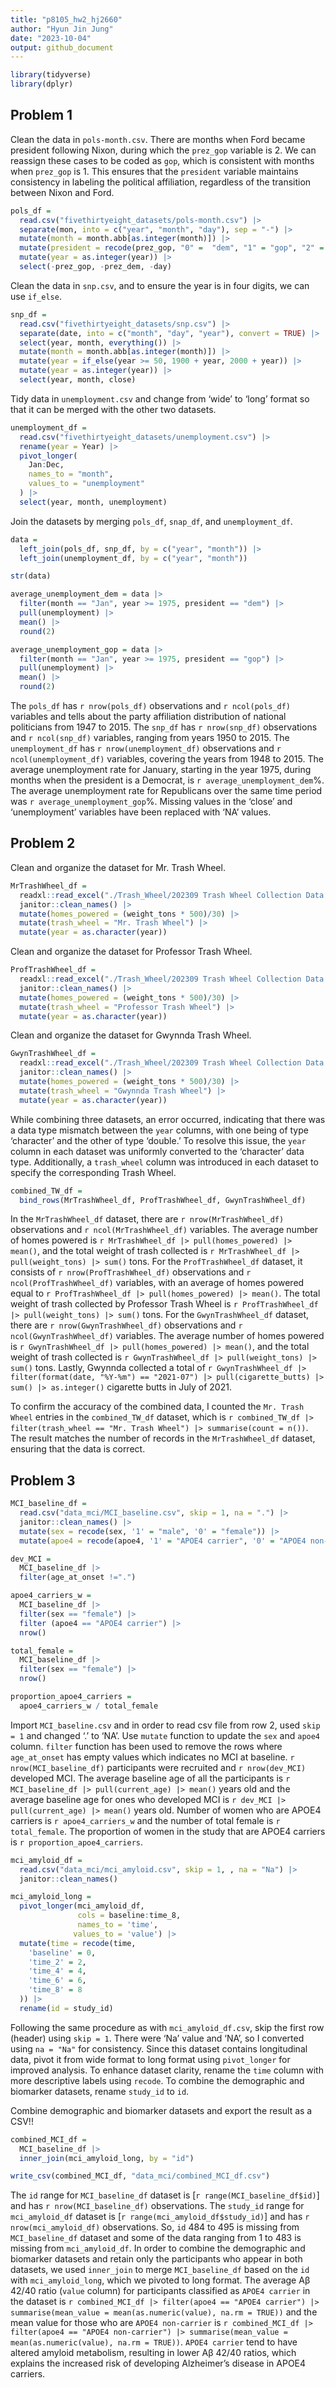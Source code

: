 ```yaml
---
title: "p8105_hw2_hj2660"
author: "Hyun Jin Jung"
date: "2023-10-04"
output: github_document
---
```


```r
library(tidyverse)
library(dplyr)
```

## Problem 1

Clean the data in `pols-month.csv`. There are months when Ford became president following Nixon, during which the `prez_gop` variable is 2. We can reassign these cases to be coded as `gop`, which is consistent with months when `prez_gop` is 1. This ensures that the `president` variable maintains consistency in labeling the political affiliation, regardless of the transition between Nixon and Ford.

```r
pols_df = 
  read.csv("fivethirtyeight_datasets/pols-month.csv") |>
  separate(mon, into = c("year", "month", "day"), sep = "-") |>
  mutate(month = month.abb[as.integer(month)]) |>
  mutate(president = recode(prez_gop, "0" =  "dem", "1" = "gop", "2" = "gop")) |>
  mutate(year = as.integer(year)) |>
  select(-prez_gop, -prez_dem, -day)
```

Clean the data in `snp.csv`, and to ensure the year is in four digits, we can use `if_else`.

```r
snp_df = 
  read.csv("fivethirtyeight_datasets/snp.csv") |>
  separate(date, into = c("month", "day", "year"), convert = TRUE) |>
  select(year, month, everything()) |>
  mutate(month = month.abb[as.integer(month)]) |>
  mutate(year = if_else(year >= 50, 1900 + year, 2000 + year)) |>
  mutate(year = as.integer(year)) |>
  select(year, month, close)
```

Tidy data in `unemployment.csv` and change from 'wide' to 'long' format so that it can be merged with the other two datasets.

```r
unemployment_df = 
  read.csv("fivethirtyeight_datasets/unemployment.csv") |>
  rename(year = Year) |>
  pivot_longer(
    Jan:Dec,
    names_to = "month",
    values_to = "unemployment"
  ) |>
  select(year, month, unemployment)
```

Join the datasets by merging `pols_df`, `snap_df`, and `unemployment_df`.

```r
data = 
  left_join(pols_df, snp_df, by = c("year", "month")) |>
  left_join(unemployment_df, by = c("year", "month"))

str(data)
```

```r
average_unemployment_dem = data |>
  filter(month == "Jan", year >= 1975, president == "dem") |>
  pull(unemployment) |>
  mean() |>
  round(2)
```

```r
average_unemployment_gop = data |>
  filter(month == "Jan", year >= 1975, president == "gop") |>
  pull(unemployment) |>
  mean() |>
  round(2)
```

The `pols_df` has `r nrow(pols_df)` observations and `r ncol(pols_df)` variables and tells about the party affiliation distribution of national politicians from 1947 to 2015. The `snp_df` has `r nrow(snp_df)` observations and `r ncol(snp_df)` variables, ranging from years 1950 to 2015. The `unemployment_df` has `r nrow(unemployment_df)` observations and `r ncol(unemployment_df)` variables, covering the years from 1948 to 2015. The average unemployment rate for January, starting in the year 1975, during months when the president is a Democrat, is `r average_unemployment_dem`%. The average unemployment rate for Republicans over the same time period was `r average_unemployment_gop`%. Missing values in the 'close' and 'unemployment' variables have been replaced with 'NA' values.


## Problem 2


Clean and organize the dataset for Mr. Trash Wheel.
```r
MrTrashWheel_df = 
  readxl::read_excel("./Trash_Wheel/202309 Trash Wheel Collection Data.xlsx", sheet = "Mr. Trash Wheel", range = "B2:N586") |>
  janitor::clean_names() |>
  mutate(homes_powered = (weight_tons * 500)/30) |>
  mutate(trash_wheel = "Mr. Trash Wheel") |>
  mutate(year = as.character(year)) 
```


Clean and organize the dataset for Professor Trash Wheel.
```r
ProfTrashWheel_df =
  readxl::read_excel("./Trash_Wheel/202309 Trash Wheel Collection Data.xlsx", sheet = "Professor Trash Wheel", range = "B2:M108") |>
  janitor::clean_names() |>
  mutate(homes_powered = (weight_tons * 500)/30) |>
  mutate(trash_wheel = "Professor Trash Wheel") |>
  mutate(year = as.character(year))
```

Clean and organize the dataset for Gwynnda Trash Wheel.
```r
GwynTrashWheel_df =
  readxl::read_excel("./Trash_Wheel/202309 Trash Wheel Collection Data.xlsx", sheet = "Gwynnda Trash Wheel", range = "B2:K157") |>
  janitor::clean_names() |>
  mutate(homes_powered = (weight_tons * 500)/30) |>
  mutate(trash_wheel = "Gwynnda Trash Wheel") |>
  mutate(year = as.character(year))
```

While combining three datasets, an error occurred, indicating that there was a data type mismatch between the `year` columns, with one being of type 'character' and the other of type 'double.' To resolve this issue, the `year` column in each dataset was uniformly converted to the 'character' data type. Additionally, a `trash_wheel` column was introduced in each dataset to specify the corresponding Trash Wheel.

```r
combined_TW_df = 
  bind_rows(MrTrashWheel_df, ProfTrashWheel_df, GwynTrashWheel_df)
```

In the `MrTrashWheel_df` dataset, there are `r nrow(MrTrashWheel_df)` observations and `r ncol(MrTrashWheel_df)` variables. The average number of homes powered is `r MrTrashWheel_df |> pull(homes_powered) |> mean()`, and the total weight of trash collected is `r MrTrashWheel_df |> pull(weight_tons) |> sum()` tons. For the `ProfTrashWheel_df` dataset, it consists of `r nrow(ProfTrashWheel_df)` observations and `r ncol(ProfTrashWheel_df)` variables, with an average of homes powered equal to `r ProfTrashWheel_df |> pull(homes_powered) |> mean()`. The total weight of trash collected by Professor Trash Wheel is `r ProfTrashWheel_df |> pull(weight_tons) |> sum()` tons. For the `GwynTrashWheel_df` dataset, there are `r nrow(GwynTrashWheel_df)` observations and `r ncol(GwynTrashWheel_df)` variables. The average number of homes powered is `r GwynTrashWheel_df |> pull(homes_powered) |> mean()`, and the total weight of trash collected is `r GwynTrashWheel_df |> pull(weight_tons) |> sum()` tons. Lastly, Gwynnda collected a total of `r GwynTrashWheel_df |> filter(format(date, "%Y-%m") == "2021-07") |> pull(cigarette_butts) |> sum() |> as.integer()` cigarette butts in July of 2021.

To confirm the accuracy of the combined data, I counted the `Mr. Trash Wheel` entries in the `combined_TW_df` dataset, which is `r combined_TW_df |> filter(trash_wheel == "Mr. Trash Wheel") |> summarise(count = n())`. The result matches the number of records in the `MrTrashWheel_df` dataset, ensuring that the data is correct.

## Problem 3

```r
MCI_baseline_df = 
  read.csv("data_mci/MCI_baseline.csv", skip = 1, na = ".") |>
  janitor::clean_names() |>
  mutate(sex = recode(sex, '1' = "male", '0' = "female")) |>
  mutate(apoe4 = recode(apoe4, '1' = "APOE4 carrier", '0' = "APOE4 non-carrier"))

dev_MCI = 
  MCI_baseline_df |>
  filter(age_at_onset !=".")
```

```r
apoe4_carriers_w =
  MCI_baseline_df |>
  filter(sex == "female") |> 
  filter (apoe4 == "APOE4 carrier") |> 
  nrow()

total_female = 
  MCI_baseline_df |>
  filter(sex == "female") |>
  nrow()

proportion_apoe4_carriers =
  apoe4_carriers_w / total_female
```

Import `MCI_baseline.csv` and in order to read csv file from row 2, used `skip = 1` and changed '.' to 'NA'. Use `mutate` function to update the `sex` and `apoe4` column. `filter` function has been used to remove the rows where `age_at_onset` has empty values which indicates no MCI at baseline. `r nrow(MCI_baseline_df)` participants were recruited and `r nrow(dev_MCI)` developed MCI. The average baseline age of all the participants is `r MCI_baseline_df |> pull(current_age) |> mean()` years old and the average baseline age for ones who developed MCI is `r dev_MCI |> pull(current_age) |> mean()` years old. Number of women who are APOE4 carriers is `r apoe4_carriers_w` and the number of total female is `r total_female`. The proportion of women in the study that are APOE4 carriers is `r proportion_apoe4_carriers`.

```r
mci_amyloid_df = 
  read.csv("data_mci/mci_amyloid.csv", skip = 1, , na = "Na") |>
  janitor::clean_names() 

mci_amyloid_long =
  pivot_longer(mci_amyloid_df,
               cols = baseline:time_8,
               names_to = 'time',
              values_to = 'value') |>
  mutate(time = recode(time,
    'baseline' = 0,
    'time_2' = 2,
    'time_4' = 4,
    'time_6' = 6,
    'time_8' = 8
  )) |>
  rename(id = study_id)
```

Following the same procedure as with `mci_amyloid_df.csv`, skip the first row (header) using `skip = 1`. There were 'Na' value and 'NA', so I converted using `na = "Na"` for consistency. Since this dataset contains longitudinal data, pivot it from wide format to long format using `pivot_longer` for improved analysis. To enhance dataset clarity, rename the `time` column with more descriptive labels using `recode`. To combine the demographic and biomarker datasets, rename `study_id` to `id`.

Combine demographic and biomarker datasets and export the result as a CSV!!
```r
combined_MCI_df = 
  MCI_baseline_df |>
  inner_join(mci_amyloid_long, by = "id")

write_csv(combined_MCI_df, "data_mci/combined_MCI_df.csv")
```

The `id` range for `MCI_baseline_df` dataset is [`r range(MCI_baseline_df$id)`] and has `r nrow(MCI_baseline_df)` observations. The `study_id` range for `mci_amyloid_df` dataset is [`r range(mci_amyloid_df$study_id)`] and has `r nrow(mci_amyloid_df)` observations. So, `id` 484 to 495 is missing from `MCI_baseline_df` dataset and some of the data ranging from 1 to 483 is missing from `mci_amyloid_df`.
In order to combine the demographic and biomarker datasets and retain only the participants who appear in both datasets, we used `inner_join` to merge `MCI_baseline_df` based on the `id` with `mci_amyloid_long`, which we pivoted to long format.
The average Aβ 42/40 ratio (`value` column) for participants classified as `APOE4 carrier` in the dataset is `r combined_MCI_df |> filter(apoe4 == "APOE4 carrier") |> summarise(mean_value = mean(as.numeric(value), na.rm = TRUE))` and the mean value for those who are `APOE4 non-carrier` is `r combined_MCI_df |> filter(apoe4 == "APOE4 non-carrier") |> summarise(mean_value = mean(as.numeric(value), na.rm = TRUE))`. `APOE4 carrier` tend to have altered amyloid metabolism, resulting in lower Aβ 42/40 ratios, which explains the increased risk of developing Alzheimer's disease in APOE4 carriers.


